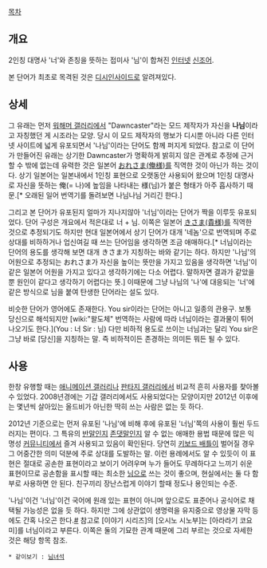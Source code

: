 [[목차]]

== 개요 ==
2인칭 대명사 '너'와 존칭을 뜻하는 접미사 '님'이 합쳐진 [[인터넷]] [[신조어]].

본 단어가 최초로 목격된 것은 [[디시인사이드]]로 알려져있다. 

== 상세 ==
그 유래는 먼저 [[워해머 갤러리]]에서 "Dawncaster"라는 모드 제작자가 자신을 '''나님'''이라고 자칭했던 게 시조라는 모양. 당시 이 모드 제작자의 행보가 디시뿐 아니라 다른 인터넷 사이트에 넓게 유포되면서 '나님'이라는 단어도 함께 퍼지게 되었다. 참고로 이 단어가 만들어진 유래는 상기한 Dawncaster가 명확하게 밝히지 않은 관계로 추정에 근거할 수 밖에 없는데 유력한 것은 일본어 [[오레사마|おれさま(俺様)]]를 직역한 것이 아닌가 하는 것이다. 상기 일본어는 일본내에서 1인칭 표현으로 오랫동안 사용되어 왔으며 1인칭 대명사로 자신을 뜻하는 俺(= 나)에 높임을 나타내는 様(님)가 붙은 형태가 아주 흡사하기 때문.[* 오래된 일어 번역기를 돌려보면 나님나님 거리긴 한다.]

그리고 본 단어가 유포된지 얼마가 지나지않아 '너님'이라는 단어가 짝을 이루듯 유포되었다. 단어 구성은 개요에서 적은대로 너 + 님. 이쪽은 일본어 [[키사마|きさま(貴様)]]를 직역한 것으로 추정되기도 하지만 현대 일본어에서 상기 단어가 대개 '네놈'으로 번역되며 주로 상대를 비하하거나 업신여길 때 쓰는 단어임을 생각하면 조금 애매하다.[* 너님이라는 단어의 용도를 생각해 보면 대개 きさま가 지칭하는 바와 같기는 하다. 하지만 '나님'의 어원으로 추정되는 おれさま가 자신을 높이는 뜻만을 가지고 있음을 생각하면 '너님'이 같은 일본어 어원을 가지고 있다고 생각하기에는 다소 어렵다. 말하자면 결과가 같았을뿐 원인이 같다고 생각하기 어렵다는 뜻.] 이때문에 그냥 나님의 '나'에 대응되는 '너'에 같은 방식으로 님을 붙여 탄생한 단어라는 설도 있다.

비슷한 단어가 영어에도 존재한다. You sir이라는 단어는 아니고 일종의 관용구. 보통 당신으로 해석되지만 [wiki:"왈도체" 번역하는 사람에 따라 너님이라는 결과물이 튀어나오기도 한다.](You : 너 Sir : 님) 다만 비하적 용도로 쓰이는 너님과는 달리 You sir은 그냥 바로 [당신]을 지칭하는 말. 즉 비하적이든 존경하는 의미든 뭐든 될 수 있다.

== 사용 == 
한창 유행할 때는 [[애니메이션 갤러리]]나 [[판타지 갤러리]]에서 비교적 흔히 사용자를 찾아볼 수 있었다. 2008년경에는 기갑 갤러리에서도 사용되었다는 모양이지만 2012년 이후에는 몇년씩 살아있는 올드비가 아닌한 딱히 쓰는 사람은 없는 듯 하다.

2012년 기준으로는 먼저 유포된 '나님'에 비해 후에 유포된 '너님'쪽의 사용이 훨씬 두드러지는 편이다. 그 특유의 [[반말]]인지 [[존댓말]]인지 알 수 없는 애매한 용법 때문에 많은 익명성 [[커뮤니티]]에서 즐겨 사용되고 있음이 확인된다. 당연히 [[키보드 배틀]]이 벌어질 경우 그 어중간한 의미 덕분에 주로 상대를 도발하는 말. 이런 용례에서도 알 수 있듯이 이 표현은 절대로 공손한 표현이라고 보이기 어려우며 누가 들어도 무례하다고 느끼기 쉬운 표현이므로 공손함을 표시할 때는 최소한 [[님]]으로 쓰는 것이 좋으며, 현실에서는 둘 다 함부로 사용하면 안 된다. 친구끼리 장난스럽게 이야기 할때 정도나 용인되는 수준.

'나님'이건 '너님'이건 국어에 원래 있는 표현이 아니며 앞으로도 표준어나 공식어로 채택될 가능성은 없을 듯 하다. 하지만 그에 상관없이 생명력을 유지중으로 영상물 자막 등에도 간혹 나오곤 한다.[http://img2.ruliweb.daum.net/mypi/gup/a/202/6/o/5189009830.jpg #] 참고로 [이야기 시리즈]의 [오시노 시노부]는 [아라라기 코요미]를 너님이라고 부른다. 이쪽은 둘의 기묘한 관계 때문에 그리 부르는 것으로 자세한 것은 해당 항목 참조.

 * 같이보기 : [[님녀석]]
